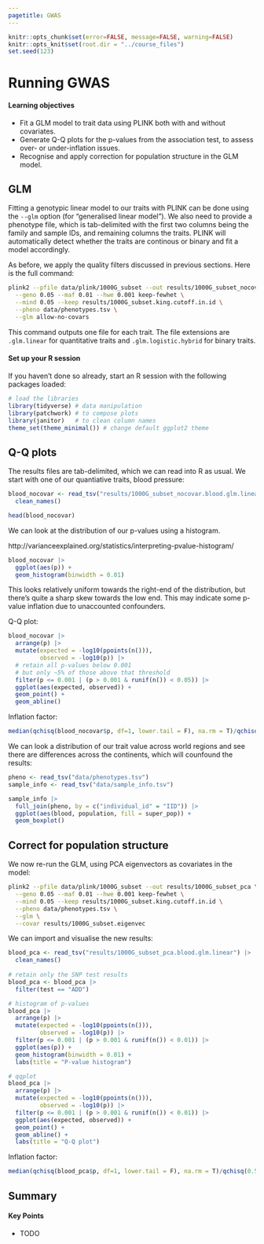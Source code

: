 ```yaml
---
pagetitle: GWAS
---
```


```r
knitr::opts_chunk$set(error=FALSE, message=FALSE, warning=FALSE)
knitr::opts_knit$set(root.dir = "../course_files")
set.seed(123)
```

# Running GWAS

:::{.callout-tip}
#### Learning objectives

- Fit a GLM model to trait data using PLINK both with and without covariates.
- Generate Q-Q plots for the p-values from the association test, to assess over- or under-inflation issues.
- Recognise and apply correction for population structure in the GLM model.

:::


## GLM

Fitting a genotypic linear model to our traits with PLINK can be done using the `--glm` option (for "generalised linear model"). 
We also need to provide a phenotype file, which is tab-delimited with the first two columns being the family and sample IDs, and remaining columns the traits. 
PLINK will automatically detect whether the traits are continous or binary and fit a model accordingly. 

As before, we apply the quality filters discussed in previous sections. 
Here is the full command: 

```bash
plink2 --pfile data/plink/1000G_subset --out results/1000G_subset_nocovar \
  --geno 0.05 --maf 0.01 --hwe 0.001 keep-fewhet \
  --mind 0.05 --keep results/1000G_subset.king.cutoff.in.id \
  --pheno data/phenotypes.tsv \
  --glm allow-no-covars
```

This command outputs one file for each trait. 
The file extensions are `.glm.linear` for quantitative traits and `.glm.logistic.hybrid` for binary traits. 


:::{.callout-important}
#### Set up your R session

If you haven't done so already, start an R session with the following packages loaded: 

```r
# load the libraries
library(tidyverse) # data manipulation
library(patchwork) # to compose plots
library(janitor)   # to clean column names
theme_set(theme_minimal()) # change default ggplot2 theme
```

:::


## Q-Q plots

The results files are tab-delimited, which we can read into R as usual. 
We start with one of our quantiative traits, blood pressure: 

```r
blood_nocovar <- read_tsv("results/1000G_subset_nocovar.blood.glm.linear") |> 
  clean_names()

head(blood_nocovar)
```

We can look at the distribution of our p-values using a histogram.

http://varianceexplained.org/statistics/interpreting-pvalue-histogram/

```r
blood_nocovar |> 
  ggplot(aes(p)) +
  geom_histogram(binwidth = 0.01)
```

This looks relatively uniform towards the right-end of the distribution, but there's quite a sharp skew towards the low end. 
This may indicate some p-value inflation due to unaccounted confounders. 

Q-Q plot: 

```r
blood_nocovar |> 
  arrange(p) |> 
  mutate(expected = -log10(ppoints(n())), 
         observed = -log10(p)) |> 
  # retain all p-values below 0.001
  # but only ~5% of those above that threshold
  filter(p <= 0.001 | (p > 0.001 & runif(n()) < 0.05)) |> 
  ggplot(aes(expected, observed)) +
  geom_point() +
  geom_abline()
```

Inflation factor:

```r
median(qchisq(blood_nocovar$p, df=1, lower.tail = F), na.rm = T)/qchisq(0.5, 1)
```


We can look a distribution of our trait value across world regions and see there are differences across the continents, which will counfound the results:

```r
pheno <- read_tsv("data/phenotypes.tsv")
sample_info <- read_tsv("data/sample_info.tsv")

sample_info |> 
  full_join(pheno, by = c("individual_id" = "IID")) |> 
  ggplot(aes(blood, population, fill = super_pop)) +
  geom_boxplot()
```


## Correct for population structure

We now re-run the GLM, using PCA eigenvectors as covariates in the model:

```bash
plink2 --pfile data/plink/1000G_subset --out results/1000G_subset_pca \
  --geno 0.05 --maf 0.01 --hwe 0.001 keep-fewhet \
  --mind 0.05 --keep results/1000G_subset.king.cutoff.in.id \
  --pheno data/phenotypes.tsv \
  --glm \
  --covar results/1000G_subset.eigenvec
```

We can import and visualise the new results:

```r
blood_pca <- read_tsv("results/1000G_subset_pca.blood.glm.linear") |> 
  clean_names()
  
# retain only the SNP test results
blood_pca <- blood_pca |> 
  filter(test == "ADD")

# histogram of p-values
blood_pca |> 
  arrange(p) |> 
  mutate(expected = -log10(ppoints(n())), 
         observed = -log10(p)) |> 
  filter(p <= 0.001 | (p > 0.001 & runif(n()) < 0.01)) |> 
  ggplot(aes(p)) +
  geom_histogram(binwidth = 0.01) +
  labs(title = "P-value histogram")

# qqplot
blood_pca |> 
  arrange(p) |> 
  mutate(expected = -log10(ppoints(n())), 
         observed = -log10(p)) |> 
  filter(p <= 0.001 | (p > 0.001 & runif(n()) < 0.01)) |> 
  ggplot(aes(expected, observed)) +
  geom_point() +
  geom_abline() + 
  labs(title = "Q-Q plot")
```

Inflation factor:

```r
median(qchisq(blood_pca$p, df=1, lower.tail = F), na.rm = T)/qchisq(0.5, 1)
```


## Summary

::: {.callout-tip}
#### Key Points

- TODO
:::
